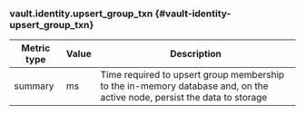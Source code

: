 ### vault.identity.upsert_group_txn {#vault-identity-upsert_group_txn}

Metric type | Value | Description
----------- | ----- | -----------
summary     | ms    | Time required to upsert group membership to the in-memory database and, on the active node, persist the data to storage
